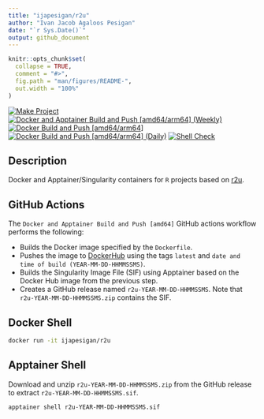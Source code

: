 ```yaml
---
title: "ijapesigan/r2u"
author: "Ivan Jacob Agaloos Pesigan"
date: "`r Sys.Date()`"
output: github_document
---
```


<!-- README.md is generated from .setup/readme/README.Rmd. Please edit that file -->

```r
knitr::opts_chunk$set(
  collapse = TRUE,
  comment = "#>",
  fig.path = "man/figures/README-",
  out.width = "100%"
)
```

<!-- badges: start -->
[![Make Project](https://github.com/ijapesigan/docker-r2u/actions/workflows/make.yml/badge.svg)](https://github.com/ijapesigan/docker-r2u/actions/workflows/make.yml)
[![Docker and Apptainer Build and Push [amd64/arm64] (Weekly)](https://github.com/ijapesigan/docker-r2u/actions/workflows/docker-apptainer-build-push-weekly-amd64-arm64.yml/badge.svg)](https://github.com/ijapesigan/docker-r2u/actions/workflows/docker-apptainer-build-push-weekly-amd64-arm64.yml)
[![Docker Build and Push [amd64/arm64]](https://github.com/ijapesigan/docker-r2u/actions/workflows/docker-build-push-amd64-arm64.yml/badge.svg)](https://github.com/ijapesigan/docker-r2u/actions/workflows/docker-build-push-amd64-arm64.yml)
[![Docker Build and Push [amd64/arm64] (Daily)](https://github.com/ijapesigan/docker-r2u/actions/workflows/docker-build-push-daily-amd64-arm64.yml/badge.svg)](https://github.com/ijapesigan/docker-r2u/actions/workflows/docker-build-push-daily-amd64-arm64.yml)
[![Shell Check](https://github.com/ijapesigan/docker-r2u/actions/workflows/shellcheck.yml/badge.svg)](https://github.com/ijapesigan/docker-r2u/actions/workflows/shellcheck.yml)
<!-- badges: end -->

## Description

Docker and Apptainer/Singularity containers for `R` projects based on [r2u](https://github.com/eddelbuettel/r2u/).

## GitHub Actions

The `Docker and Apptainer Build and Push [amd64]` GitHub actions workflow performs the following:

- Builds the Docker image specified by the `Dockerfile`.
- Pushes the image to [DockerHub](https://hub.docker.com/r/ijapesigan/r2u) using the tags `latest` and `date and time of build (YEAR-MM-DD-HHMMSSMS)`.
- Builds the Singularity Image File (SIF) using Apptainer based on the Docker Hub image from the previous step.
- Creates a GitHub release named `r2u-YEAR-MM-DD-HHMMSSMS`. Note that `r2u-YEAR-MM-DD-HHMMSSMS.zip` contains the SIF. 

## Docker Shell

```bash
docker run -it ijapesigan/r2u
```

## Apptainer Shell

Download and unzip `r2u-YEAR-MM-DD-HHMMSSMS.zip` from the GitHub release to extract `r2u-YEAR-MM-DD-HHMMSSMS.sif`.

```bash
apptainer shell r2u-YEAR-MM-DD-HHMMSSMS.sif
```
